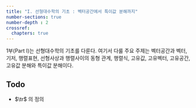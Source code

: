 ```yaml
---
title: "I. 선형대수학의 기초 : 벡터공간에서 특이값 분해까지"
number-sections: true
number-depth : 2
crossref:
  chapters: true
---
```



1부(Part I)는 선형대수학의 기초를 다룬다. 여기서 다룰 주요 주제는 벡터공간과 벡터, 기저, 행렬표현, 선형사상과 행렬사이의 동형 관계, 행렬식, 고유값, 고유벡터, 고유공간, 고유값 분해와 특이값 분해이다. 

## Todo

- $\tr$ 의 정의

